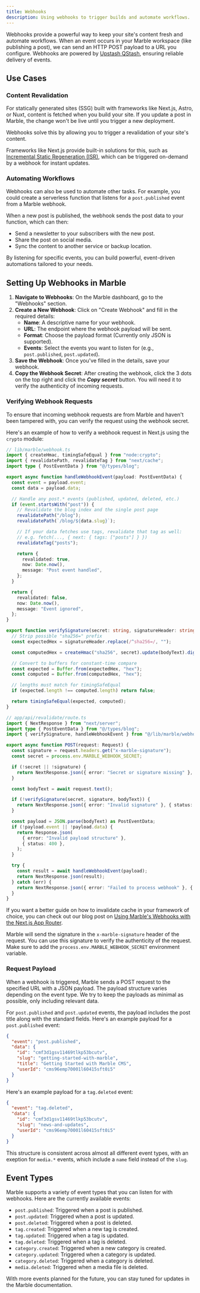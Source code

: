 ```yaml
---
title: Webhooks
description: Using webhooks to trigger builds and automate workflows.
---
```


Webhooks provide a powerful way to keep your site's content fresh and automate workflows. When an event occurs in your Marble workspace (like publishing a post), we can send an HTTP POST payload to a URL you configure. Webhooks are powered by [Upstash QStash](https://upstash.com?utm_source=marble-docs), ensuring reliable delivery of events.

## Use Cases

### Content Revalidation

For statically generated sites (SSG) built with frameworks like Next.js, Astro, or Nuxt, content is fetched when you build your site. If you update a post in Marble, the change won't be live until you trigger a new deployment.

Webhooks solve this by allowing you to trigger a revalidation of your site's content.

Frameworks like Next.js provide built-in solutions for this, such as [Incremental Static Regeneration (ISR)](https://nextjs.org/docs/app/guides/incremental-static-regeneration), which can be triggered on-demand by a webhook for instant updates.

### Automating Workflows

Webhooks can also be used to automate other tasks. For example, you could create a serverless function that listens for a `post.published` event from a Marble webhook.

When a new post is published, the webhook sends the post data to your function, which can then:

- Send a newsletter to your subscribers with the new post.
- Share the post on social media.
- Sync the content to another service or backup location.

By listening for specific events, you can build powerful, event-driven automations tailored to your needs.

## Setting Up Webhooks in Marble

1. **Navigate to Webhooks**: On the Marble dashboard, go to the "Webhooks" section.
2. **Create a New Webhook**: Click on "Create Webhook" and fill in the required details:
   - **Name**: A descriptive name for your webhook.
   - **URL**: The endpoint where the webhook payload will be sent.
   - **Format**: Choose the payload format (Currently only JSON is supported).
   - **Events**: Select the events you want to listen for (e.g., `post.published`, `post.updated`).
3. **Save the Webhook**: Once you've filled in the details, save your webhook.
4. **Copy the Webhook Secret**: After creating the webhook, click the 3 dots on the top right and click the ***Copy secret*** button. You will need it to verify the authenticity of incoming requests.

### Verifying Webhook Requests

To ensure that incoming webhook requests are from Marble and haven't been tampered with, you can verify the request using the webhook secret.

Here's an example of how to verify a webhook request in Next.js using the `crypto` module:

```typescript
// lib/marble/webhook.ts
import { createHmac, timingSafeEqual } from "node:crypto";
import { revalidatePath, revalidateTag } from "next/cache";
import type { PostEventData } from "@/types/blog";

export async function handleWebhookEvent(payload: PostEventData) {
  const event = payload.event;
  const data = payload.data;

  // Handle any post.* events (published, updated, deleted, etc.)
  if (event.startsWith("post")) {
    // Revalidate the blog index and the single post page
    revalidatePath("/blog");
    revalidatePath(`/blog/${data.slug}`);

    // If your data fetches use tags, revalidate that tag as well:
    // e.g. fetch(..., { next: { tags: ["posts"] } })
    revalidateTag("posts");

    return {
      revalidated: true,
      now: Date.now(),
      message: "Post event handled",
    };
  }

  return {
    revalidated: false,
    now: Date.now(),
    message: "Event ignored",
  };
}

export function verifySignature(secret: string, signatureHeader: string, bodyText: string) {
  // Strip possible "sha256=" prefix
  const expectedHex = signatureHeader.replace(/^sha256=/, "");

  const computedHex = createHmac("sha256", secret).update(bodyText).digest("hex");

  // Convert to buffers for constant-time compare
  const expected = Buffer.from(expectedHex, "hex");
  const computed = Buffer.from(computedHex, "hex");

  // lengths must match for timingSafeEqual
  if (expected.length !== computed.length) return false;

  return timingSafeEqual(expected, computed);
}
```

```typescript
// app/api/revalidate/route.ts
import { NextResponse } from "next/server";
import type { PostEventData } from "@/types/blog";
import { verifySignature, handleWebhookEvent } from "@/lib/marble/webhook";

export async function POST(request: Request) {
  const signature = request.headers.get("x-marble-signature");
  const secret = process.env.MARBLE_WEBHOOK_SECRET;

  if (!secret || !signature) {
    return NextResponse.json({ error: "Secret or signature missing" }, { status: 400 });
  }

  const bodyText = await request.text();

  if (!verifySignature(secret, signature, bodyText)) {
    return NextResponse.json({ error: "Invalid signature" }, { status: 400 });
  }

  const payload = JSON.parse(bodyText) as PostEventData;
  if (!payload.event || !payload.data) {
    return Response.json(
      { error: "Invalid payload structure" },
      { status: 400 },
    );
  }

  try {
    const result = await handleWebhookEvent(payload);
    return NextResponse.json(result);
  } catch (err) {
    return NextResponse.json({ error: "Failed to process webhook" }, { status: 500 });
  }
}
```

<Note>If you want a better guide on how to invalidate cache in your framework of choice, you can check out our blog post on [Using Marble's Webhooks with the Next.js App Router](https://marblecms.com/blog/nextjs-webhooks-with-marble).</Note>

Marble will send the signature in the `x-marble-signature` header of the request. You can use this signature to verify the authenticity of the request. Make sure to add the `process.env.MARBLE_WEBHOOK_SECRET` environment variable.

### Request Payload

When a webhook is triggered, Marble sends a POST request to the specified URL with a JSON payload. The payload structure varies depending on the event type. We try to keep the payloads as minimal as possible, only including relevant data.

For `post.published` and `post.updated` events, the payload includes the post title along with the standard fields. Here's an example payload for a `post.published` event:

```json
{
  "event": "post.published",
  "data": {
    "id": "cmf3d1gsv11469tlkp53bcutv",
    "slug": "getting-started-with-marble",
    "title": "Getting Started with Marble CMS",
    "userId": "cms96emp70001l60415sft0i5"
  }
}
```

Here's an example payload for a `tag.deleted` event:

```json
{
  "event": "tag.deleted",
  "data": {
    "id": "cmf3d1gsv11469tlkp53bcutv",
    "slug": "news-and-updates",
    "userId": "cms96emp70001l60415sft0i5"
  }
}
```
This structure is consistent across almost all different event types, with an exeption for `media.*` events, which include a `name` field instead of the `slug`.

## Event Types

Marble supports a variety of event types that you can listen for with webhooks. Here are the currently available events:
- `post.published`: Triggered when a post is published.
- `post.updated`: Triggered when a post is updated.
- `post.deleted`: Triggered when a post is deleted.
- `tag.created`: Triggered when a new tag is created.
- `tag.updated`: Triggered when a tag is updated.
- `tag.deleted`: Triggered when a tag is deleted.
- `category.created`: Triggered when a new category is created.
- `category.updated`: Triggered when a category is updated.
- `category.deleted`: Triggered when a category is deleted.
- `media.deleted`: Triggered when a media file is deleted.

With more events planned for the future, you can stay tuned for updates in the Marble documentation.